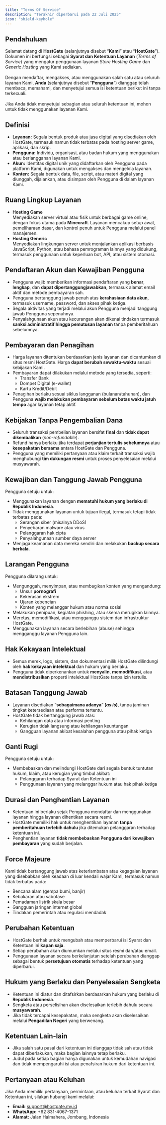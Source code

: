 ```yaml
---
title: "Terms Of Service"
description: "Terakhir diperbarui pada 22 Juli 2025"
icon: "shield-keyhole"
---
```


## Pendahuluan
Selamat datang di **HostGate** (selanjutnya disebut “**Kami**” atau “**HostGate**”). Dokumen ini berfungsi sebagai **Syarat dan Ketentuan Layanan** (_Terms of Service_) yang mengatur penggunaan layanan _Store Hosting Game_ dan _Generic Hosting_ yang Kami sediakan.<br/><br/>
Dengan mendaftar, mengakses, atau menggunakan salah satu atau seluruh layanan Kami, **Anda** (selanjutnya disebut “**Pengguna**”) dianggap telah membaca, memahami, dan menyetujui semua isi ketentuan berikut ini tanpa terkecuali.<br/><br/>
Jika Anda tidak menyetujui sebagian atau seluruh ketentuan ini, mohon untuk tidak menggunakan layanan Kami.

## Definisi
- **Layanan:** Segala bentuk produk atau jasa digital yang disediakan oleh HostGate, termasuk namun tidak terbatas pada hosting server game, aplikasi, dan skrip.
- **Pengguna:** Individu, organisasi, atau badan hukum yang menggunakan atau berlangganan layanan Kami.
- **Akun:** Identitas digital unik yang didaftarkan oleh Pengguna pada platform Kami, digunakan untuk mengakses dan mengelola layanan.
- **Konten:** Segala bentuk data, file, script, atau materi digital yang diunggah, dijalankan, atau disimpan oleh Pengguna di dalam layanan Kami.

## Ruang Lingkup Layanan
- **Hosting Game**<br/>
    Menyediakan server virtual atau fisik untuk berbagai game online, dengan fokus utama pada **Minecraft**. Layanan mencakup setup awal, pemeliharaan dasar, dan kontrol penuh untuk Pengguna melalui panel manajemen.
- **Hosting Generic**<br/>
    Menyediakan lingkungan server untuk menjalankan aplikasi berbasis JavaScript, Python, atau bahasa pemrograman lainnya yang didukung, termasuk penggunaan untuk keperluan bot, API, atau sistem otomasi.

## Pendaftaran Akun dan Kewajiban Pengguna
- Pengguna wajib memberikan informasi pendaftaran yang **benar**, **lengkap**, dan **dapat dipertanggungjawabkan**, termasuk alamat email aktif dan metode pembayaran sah.
- Pengguna bertanggung jawab penuh atas **kerahasiaan data akun**, termasuk username, password, dan akses pihak ketiga.
- Segala aktivitas yang terjadi melalui akun Pengguna menjadi tanggung jawab Pengguna sepenuhnya.
- Penyalahgunaan akun atau kecurangan akan dikenai tindakan termasuk **sanksi administratif hingga pemutusan layanan** tanpa pemberitahuan sebelumnya.

## Pembayaran dan Penagihan
- Harga layanan ditentukan berdasarkan jenis layanan dan dicantumkan di situs resmi HostGate. Harga **dapat berubah sewaktu-waktu** sesuai kebijakan Kami.
- Pembayaran dapat dilakukan melalui metode yang tersedia, seperti:
    - Transfer Bank
    - Dompet Digital (e-wallet)
    - Kartu Kredit/Debit
- Penagihan berlaku sesuai siklus langganan (bulanan/tahunan), dan Pengguna **wajib melakukan pembayaran sebelum batas waktu jatuh tempo** agar layanan tetap aktif.

## Kebijakan Tanpa Pengembalian Dana
- Seluruh transaksi pembelian layanan bersifat **final** dan **tidak dapat dikembalikan** (_non-refundable_).
- Refund hanya berlaku jika terdapat **perjanjian tertulis sebelumnya** atau **kesepakatan bersama** antara HostGate dan Pengguna.
- Pengguna yang memiliki pertanyaan atau klaim terkait transaksi wajib menghubungi **tim dukungan resmi** untuk proses penyelesaian melalui musyawarah.

## Kewajiban dan Tanggung Jawab Pengguna
Pengguna setuju untuk:
- Menggunakan layanan dengan **mematuhi hukum yang berlaku di Republik Indonesia**.
- Tidak menggunakan layanan untuk tujuan ilegal, termasuk tetapi tidak terbatas pada:
    - Serangan siber (misalnya DDoS)
    - Penyebaran malware atau virus
    - Pelanggaran hak cipta
    - Penyalahgunaan sumber daya server
- Menjaga keamanan data mereka sendiri dan melakukan **backup secara berkala**.

## Larangan Pengguna
Pengguna dilarang untuk:
- Mengunggah, menyimpan, atau membagikan konten yang mengandung:
    - Unsur **pornografi**
    - Kekerasan ekstrem
    - Ujaran kebencian
    - Konten yang melanggar hukum atau norma sosial
- Melakukan penipuan, kegiatan phishing, atau skema merugikan lainnya.
- Meretas, memodifikasi, atau mengganggu sistem dan infrastruktur HostGate.
- Menggunakan layanan secara berlebihan (abuse) sehingga mengganggu layanan Pengguna lain.

## Hak Kekayaan Intelektual
- Semua merek, logo, sistem, dan dokumentasi milik HostGate dilindungi oleh **hak kekayaan intelektual** dan hukum yang berlaku.
- Pengguna tidak diperkenankan untuk **menyalin**, **memodifikasi**, atau **mendistribusikan** properti intelektual HostGate tanpa izin tertulis.

## Batasan Tanggung Jawab
- Layanan disediakan “**sebagaimana adanya**” **(_as is_)**, tanpa jaminan tingkat ketersediaan atau performa tertentu.
- HostGate tidak bertanggung jawab atas:
    - Kehilangan data atau informasi penting
    - Kerugian tidak langsung atau kehilangan keuntungan
    - Gangguan layanan akibat kesalahan pengguna atau pihak ketiga

## Ganti Rugi
Pengguna setuju untuk:
- Membebaskan dan melindungi HostGate dari segala bentuk tuntutan hukum, klaim, atau kerugian yang timbul akibat:
    - Pelanggaran terhadap Syarat dan Ketentuan ini
    - Penggunaan layanan yang melanggar hukum atau hak pihak ketiga

## Durasi dan Penghentian Layanan
- Ketentuan ini berlaku sejak Pengguna mendaftar dan menggunakan layanan hingga layanan dihentikan secara resmi.
- HostGate memiliki hak untuk menghentikan layanan **tanpa pemberitahuan terlebih dahulu** jika ditemukan pelanggaran terhadap ketentuan ini.
- Penghentian layanan **tidak membebaskan Pengguna dari kewajiban pembayaran** yang sudah berjalan.

## Force Majeure
Kami tidak bertanggung jawab atas keterlambatan atau kegagalan layanan yang disebabkan oleh keadaan di luar kendali wajar Kami, termasuk namun tidak terbatas pada:
- Bencana alam (gempa bumi, banjir)
- Kebakaran atau sabotase
- Pemadaman listrik skala besar
- Gangguan jaringan internet global
- Tindakan pemerintah atau regulasi mendadak

## Perubahan Ketentuan
- HostGate berhak untuk mengubah atau memperbarui isi Syarat dan Ketentuan ini **kapan saja**.
- Setiap perubahan akan diumumkan melalui situs resmi dan/atau email.
- Penggunaan layanan secara berkelanjutan setelah perubahan dianggap sebagai bentuk **persetujuan otomatis** terhadap ketentuan yang diperbarui.

## Hukum yang Berlaku dan Penyelesaian Sengketa
- Ketentuan ini diatur dan ditafsirkan berdasarkan hukum yang berlaku di **Republik Indonesia**.
- Sengketa atau perselisihan akan diselesaikan terlebih dahulu secara **musyawarah**.
- Jika tidak tercapai kesepakatan, maka sengketa akan diselesaikan melalui **Pengadilan Negeri** yang berwenang.

## Ketentuan Lain-lain
- Jika salah satu pasal dari ketentuan ini dianggap tidak sah atau tidak dapat diberlakukan, maka bagian lainnya tetap berlaku.
- Judul pada setiap bagian hanya digunakan untuk kemudahan navigasi dan tidak mempengaruhi isi atau penafsiran hukum dari ketentuan ini.

## Pertanyaan atau Keluhan
Jika Anda memiliki pertanyaan, permintaan, atau keluhan terkait Syarat dan Ketentuan ini, silakan hubungi kami melalui:
- **Email:** support@hostgate.my.id
- **WhatsApp:** +62 831-4067-1371
- **Alamat:** Jalan Halmahera, Jombang, Indonesia